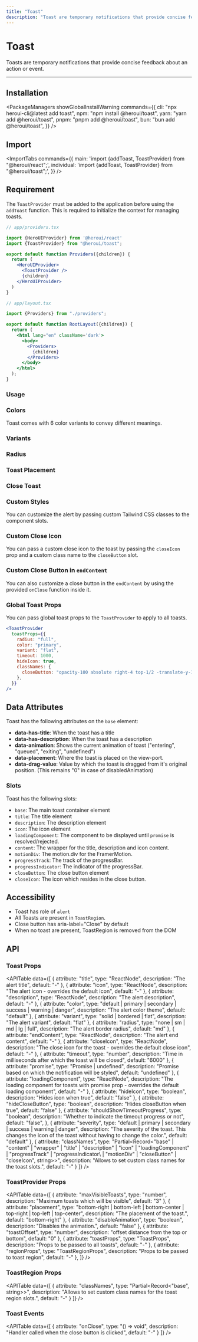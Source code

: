 ```yaml
---
title: "Toast"
description: "Toast are temporary notifications that provide concise feedback about an action or event."
---
```



# Toast

Toasts are temporary notifications that provide concise feedback about an action or event.

<ComponentLinks component="toast" />

---

<CarbonAd />

## Installation

<PackageManagers
  showGlobalInstallWarning
  commands={{
    cli: "npx heroui-cli@latest add toast",
    npm: "npm install @heroui/toast",
    yarn: "yarn add @heroui/toast",
    pnpm: "pnpm add @heroui/toast",
    bun: "bun add @heroui/toast",
  }}
/>

## Import

<ImportTabs
  commands={{
    main: 'import {addToast, ToastProvider} from "@heroui/react";',
    individual: 'import {addToast, ToastProvider} from "@heroui/toast";',
  }}
/>

## Requirement

The `ToastProvider` must be added to the application before using the `addToast` function. This is required to initialize the context for managing toasts.

```jsx {4,9}
// app/providers.tsx

import {HeroUIProvider} from '@heroui/react'
import {ToastProvider} from "@heroui/toast";

export default function Providers({children}) {
  return (
    <HeroUIProvider>
      <ToastProvider />
      {children}
    </HeroUIProvider>
  )
}
```

<Spacer y={4} />

```jsx {3,9,11}
// app/layout.tsx

import {Providers} from "./providers";

export default function RootLayout({children}) {
  return (
    <html lang="en" className='dark'>
      <body>
        <Providers>
          {children}
        </Providers>
      </body>
    </html>
  );
}
```


### Usage

<CodeDemo title="Usage" files={toastContent.usage} />

### Colors

Toast comes with 6 color variants to convey different meanings.

<CodeDemo title="Color" files={toastContent.color} />

### Variants

<CodeDemo
  title="Variants"
  files={toastContent.variants}
/>

### Radius

<CodeDemo
  title="Radius"
  files={toastContent.radius}
/>

### Toast Placement

<CodeDemo
  title="Placement"
  files={toastContent.placement}
/>

### Close Toast

<CodeDemo
    title="Close"
    files={toastContent.close}
/>

### Custom Styles

You can customize the alert by passing custom Tailwind CSS classes to the component slots.

<CodeDemo
  title="Custom Style"
  files={toastContent.customStyles}
/>

### Custom Close Icon

You can pass a custom close icon to the toast by passing the `closeIcon` prop and a custom class name to the `closeButton` slot.

<CodeDemo
  title="Custom Close Icon"
  files={toastContent.customCloseIcon}
/>

### Custom Close Button in `endContent`

You can also customize a close button in the `endContent` by using the provided `onClose` function inside it.

<CodeDemo
    title="Custom Close Button in endContent"
    files={toastContent.customCloseButtonInEndContent}
/>

### Global Toast Props

You can pass global toast props to the `ToastProvider` to apply to all toasts.

```jsx
<ToastProvider 
  toastProps={{
    radius: "full",
    color: "primary",
    variant: "flat",
    timeout: 1000,
    hideIcon: true,
    classNames: {
      closeButton: "opacity-100 absolute right-4 top-1/2 -translate-y-1/2",
    },
  }} 
/>
```

<Spacer y={4} />

## Data Attributes

Toast has the following attributes on the `base` element:

- **data-has-title**: When the toast has a title
- **data-has-description**: When the toast has a description
- **data-animation**: Shows the current animation of toast ("entering", "queued", "exiting", "undefined")
- **data-placement**: Where the toast is placed on the view-port.
- **data-drag-value**: Value by which the toast is dragged from it's original position. (This remains "0" in case of disabledAnimation)

<Spacer y={4} />

### Slots

Toast has the following slots:

- `base`: The main toast container element
- `title`: The title element
- `description`: The description element
- `icon`: The icon element
- `loadingComponent`: The component to be displayed until `promise` is resolved/rejected.
- `content`: The wrapper for the title, description and icon content.
- `motionDiv`: The motion.div for the FramerMotion.
- `progressTrack`: The track of the progressBar.
- `progressIndicator`: The indicator of the progressBar.
- `closeButton`: The close button element
- `closeIcon`: The icon which resides in the close button.


## Accessibility

- Toast has role of `alert`
- All Toasts are present in `ToastRegion`.
- Close button has aria-label="Close" by default
- When no toast are present, ToastRegion is removed from the DOM

<Spacer y={4} />

## API

### Toast Props

<APITable
  data={[
    {
      attribute: "title",
      type: "ReactNode",
      description: "The alert title",
      default: "-"
    },
    {
      attribute: "icon", 
      type: "ReactNode",
      description: "The alert icon - overrides the default icon",
      default: "-"
    },
    {
      attribute: "description",
      type: "ReactNode", 
      description: "The alert description",
      default: "-"
    },
    {
      attribute: "color",
      type: "default | primary | secondary | success | warning | danger",
      description: "The alert color theme",
      default: "default"
    },
    {
      attribute: "variant",
      type: "solid | bordered | flat",
      description: "The alert variant",
      default: "flat"
    },
    {
      attribute: "radius",
      type: "none | sm | md | lg | full",
      description: "The alert border radius",
      default: "md"
    },
    {
      attribute: "endContent",
      type: "ReactNode",
      description: "The alert end content", 
      default: "-"
    },
    {
      attribute: "closeIcon",
      type: "ReactNode",
      description: "The close icon for the toast - overrides the default close icon",
      default: "-"
    },
    {
      attribute: "timeout",
      type: "number",
      description: "Time in milliseconds after which the toast will be closed", 
      default: "6000"
    },
    {
      attribute: "promise",
      type: "Promise | undefined",
      description: "Promise based on which the notification will be styled",
      default: "undefined"
    },
    {
      attribute: "loadingComponent", 
      type: "ReactNode",
      description: "The loading component for toasts with promise prop - overrides the default loading component",
      default: "-"
    },
    {
      attribute: "hideIcon",
      type: "boolean",
      description: "Hides icon when true",
      default: "false"
    },
    {
      attribute: "hideCloseButton",
      type: "boolean",
      description: "Hides closeButton when true",
      default: "false"
    },
    {
      attribute: "shouldShowTimeoutProgress",
      type: "boolean",
      description: "Whether to indicate the timeout progress or not",
      default: "false",
    },
    {
      attribute: "severity", 
      type: "default | primary | secondary | success | warning | danger",
      description: "The severity of the toast. This changes the icon of the toast without having to change the color.",
      default: "default"
    },
    {
      attribute: "classNames",
      type: "Partial<Record<\"base\" | \"content\" | \"wrapper\" | \"title\" | \"description\" | \"icon\" | \"loadingComponent\" | \"progressTrack\" | \"progressIndicator\ | \"motionDiv\" | \"closeButton\" | \"closeIcon\", string>>",
      description: "Allows to set custom class names for the toast slots.",
      default: "-"
    }
  ]}
/>

### ToastProvider Props

<APITable
  data={[
    {
      attribute: "maxVisibleToasts",
      type: "number",
      description: "Maximum toasts which will be visible",
      default: "3"
    },
    {
      attribute: "placement", 
      type: "bottom-right | bottom-left | bottom-center | top-right | top-left | top-center",
      description: "The placement of the toast.",
      default: "bottom-right"
    },
    {
      attribute: "disableAnimation", 
      type: "boolean",
      description: "Disables the animation.",
      default: "false"
    },
    {
      attribute: "toastOffset",
      type: "number",
      description: "offset distance from the top or bottom",
      default: "0"
    },
    {
      attribute: "toastProps",
      type: "ToastProps",
      description: "Props to be passed to all toasts",
      default: "-"
    },
    {
      attribute: "regionProps",
      type: "ToastRegionProps",
      description: "Props to be passed to toast region",
      default: "-"
    },
  ]}
/>

### ToastRegion Props

<APITable
  data={[
    {
      attribute: "classNames",
      type: "Partial<Record<\"base\", string>>",
      description: "Allows to set custom class names for the toast region slots.",
      default: "-"
    }
  ]}
/>

### Toast Events

<APITable
  data={[
    {
      attribute: "onClose",
      type: "() => void",
      description: "Handler called when the close button is clicked",
      default: "-"
    }
  ]}
/>
